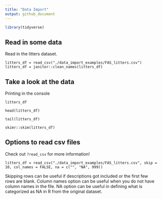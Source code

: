 ```yaml
---
title: "Data Import"
output: github_document
---
```


```r
library(tidyverse)
```

## Read in some data

Read in the litters dataset.

```{r_read)csv}
litters_df = read_csv("./data_import_examples/FAS_litters.csv")
litters_df = janitor::clean_names(litters_df)
```


## Take a look at the data

Printing in the console

```r_print_df
litters_df
```

```r_head_df
head(litters_df)
```

```r_tail_df
tail(litters_df)
```

```r_skimr_skim_df
skimr::skim(litters_df)
```

## Options to read csv files

Check out `?read_csv` for more information!

```r_read_csv_options
litters_df = read_csv("./data_import_examples/FAS_litters.csv", skip = 10, col_names = FALSE, na = c("", "NA", 999))
```
Skipping rows can be useful if descriptions got included or the first few rows are blank.
Column names option can be useful when you do not have column names in the file. 
NA option can be useful in defining what is categorized as NA in R from the original dataset.



